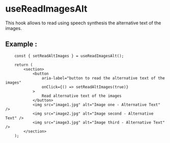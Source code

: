 
<Meta of={ReadImagesAlt} />

# **useReadImagesAlt**

This hook allows to read using speech synthesis the alternative text of the images.

## **Example** :

```tsx
    const { setReadAltImages } = useReadImagesAlt();

    return (
        <section>
            <button
                aria-label="button to read the alternative text of the images"
                onClick={() => setReadAltImages(true)}
            >
                Read alternative text of the images
            </button>
            <img src="image1.jpg" alt="Image one - Alternative Text" />
            <img src="image2.jpg" alt="Image second - Alternative Text" />
            <img src="image3.jpg" alt="Image third - Alternative Text" />
        </section>
    );
```